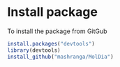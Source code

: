 # Install package
To install the package from GitGub

```r
install.packages("devtools")
library(devtools)
install_github("mashranga/MolDia")
```